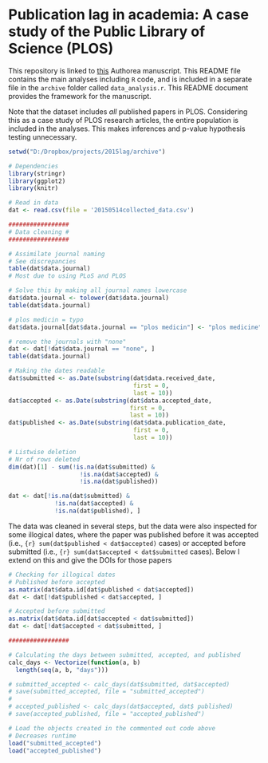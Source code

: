 # Publication lag in academia: A case study of the Public Library of Science (PLOS)

This repository is linked to [this](https://www.authorea.com/users/2013/articles/36067/_show_article) Authorea manuscript. This README file contains the main analyses including `R` code, and is included in a separate file in the `archive` folder called `data_analysis.r`. This README document provides the framework for the manuscript.

Note that the dataset includes *all* published papers in PLOS. Considering this as a case study of PLOS research articles, the entire population is included in the analyses. This makes inferences and p-value hypothesis testing unnecessary.


```r
setwd("D:/Dropbox/projects/2015lag/archive")

# Dependencies
library(stringr)
library(ggplot2)
library(knitr)

# Read in data
dat <- read.csv(file = '20150514collected_data.csv')

#################
# Data cleaning #
#################

# Assimilate journal naming
# See discrepancies
table(dat$data.journal)
# Most due to using PLoS and PLOS

# Solve this by making all journal names lowercase
dat$data.journal <- tolower(dat$data.journal)
table(dat$data.journal)

# plos medicin = typo
dat$data.journal[dat$data.journal == "plos medicin"] <- "plos medicine"

# remove the journals with "none"
dat <- dat[!dat$data.journal == "none", ]
table(dat$data.journal)

# Making the dates readable
dat$submitted <- as.Date(substring(dat$data.received_date,
                                   first = 0,
                                   last = 10))
dat$accepted <- as.Date(substring(dat$data.accepted_date,
                                  first = 0,
                                  last = 10))
dat$published <- as.Date(substring(dat$data.publication_date,
                                   first = 0,
                                   last = 10))

# Listwise deletion
# Nr of rows deleted
dim(dat)[1] - sum(!is.na(dat$submitted) &
                    !is.na(dat$accepted) &
                    !is.na(dat$published))

dat <- dat[!is.na(dat$submitted) &
             !is.na(dat$accepted) &
             !is.na(dat$published), ]
```

The data was cleaned in several steps, but the data were also inspected for some illogical dates, where the paper was published before it was accepted (i.e., `{r} sum(dat$published < dat$accepted)` cases) or accepted before submitted (i.e., `{r} sum(dat$accepted < dat$submitted` cases). Below I extend on this and give the DOIs for those papers

```r
# Checking for illogical dates
# Published before accepted
as.matrix(dat$data.id[dat$published < dat$accepted])
dat <- dat[!dat$published < dat$accepted, ]

# Accepted before submitted
as.matrix(dat$data.id[dat$accepted < dat$submitted])
dat <- dat[!dat$accepted < dat$submitted, ]

#################
```



```r
# Calculating the days between submitted, accepted, and published
calc_days <- Vectorize(function(a, b) 
  length(seq(a, b, "days"))) 

# submitted_accepted <- calc_days(dat$submitted, dat$accepted)
# save(submitted_accepted, file = "submitted_accepted")
# 
# accepted_published <- calc_days(dat$accepted, dat$ published)
# save(accepted_published, file = "accepted_published")

# Load the objects created in the commented out code above
# Decreases runtime
load("submitted_accepted")
load("accepted_published")

```
